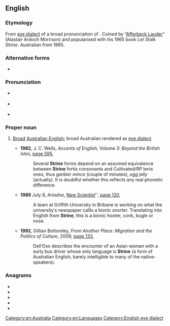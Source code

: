 ==English==
{{wikipedia}}

===Etymology===
From [[eye dialect]] of a broad pronunciation of {{m|en|Australian}}. Coined by “[[w:Afferbeck Lauder|Afferbeck Lauder]]” (Alastair Ardoch Morrison) and popularised with his 1965 book ''Let Stalk Strine''. Australian from 1965.

===Alternative forms===
* {{l|en|strine}}

===Pronunciation===
* {{a|Aus}} {{IPA|/stɹɑen/|lang=en}}
* {{a|UK}} {{IPA|/stɹaɪn/|lang=en}}
* {{rhymes|aɪn|lang=en}}

===Proper noun===
{{en-proper noun}}

# {{lb|en|Australia|New Zealand|UK|informal|jocular}} [[broad|Broad]] [[Australian English]]; broad Australian rendered as [[eye dialect]].
#* '''1982''', J. C. Wells, ''Accents of English'', Volume 3: ''Beyond the British Isles'', [http://books.google.com.au/books?id=484eVQ7t8TMC&pg=PA595&lpg=PA595&dq=%22Strine%22+-intitle:%22%22+-inauthor:%22%22&source=bl&ots=xEZvqwjDlg&sig=iydW0gQCXXNgBEnerjafQBbJgb8&hl=en&sa=X&ei=7DdoUJ-UJ4uRiQfDl4DgDw&redir_esc=y#v=onepage&q=%22Strine%22%20-intitle%3A%22%22%20-inauthor%3A%22%22&f=false page 595],
#*: Several '''Strine''' forms depend on an assumed equivalence between '''Strine''' fortis consonants and Cultivated/RP lenis ones, thus ''garbler mince'' (couple of minutes), ''egg jelly'' (actually). It is doubtful whether this reflects any real phonetic difference.
#* '''1989''' July 8, ''Ariadne'', [[w:New Scientist|New Scientist]]'', [http://books.google.com.au/books?id=asaPMS483OsC&pg=PA120&lpg=PA120&dq=%22Strine%22+-intitle:%22%22+-inauthor:%22%22&source=bl&ots=zVBvfFNWBP&sig=jGb3T4AjIjIF7OEmtQK7tohJvog&hl=en&sa=X&ei=O0JoUJSnAeLYigf8lYDgDw&redir_esc=y#v=onepage&q=%22Strine%22%20-intitle%3A%22%22%20-inauthor%3A%22%22&f=false page 120],
#*: A team at Griffith University in Bribane is working on what the university′s newspaper callls a bionic snorter. Translating into English from '''Strine''', this is a bionic hooter, conk, bugle or nose.
#* '''1992''', Gillian Bottomley, ''From Another Place: Migration and the Politics of Culture'', 2009, [http://books.google.com.au/books?id=gahpgrhou58C&pg=PA133&lpg=PA133&dq=%22Strine%22+-intitle:%22%22+-inauthor:%22%22&source=bl&ots=pZq6ysCa56&sig=GW-kJ5x97eRDlNwAkOYDTuu_PgY&hl=en&sa=X&ei=rkVoUMHYFYmDiQfVn4HQDw&redir_esc=y#v=onepage&q=%22Strine%22%20-intitle%3A%22%22%20-inauthor%3A%22%22&f=false page 133],
#*: Dell′Oso describes the encounter of an Asian woman with a surly bus driver whose only language is '''Strine''' (a form of Australian English, barely intelligible to many of the native-speakers).

===Anagrams===
* {{l|en|inerts}}
* {{l|en|insert}}
* {{l|en|inters}}
* {{l|en|sinter}}
* {{l|en|triens}}

[[Category:en:Australia]]
[[Category:en:Languages]]
[[Category:English eye dialect]]